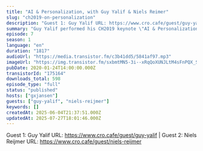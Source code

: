 ```yaml
---
title: "AI & Personalization, with Guy Yalif & Niels Reimer"
slug: "ch2019-on-personalization"
description: "Guest 1: Guy Yalif URL: https://www.cro.cafe/guest/guy-yalif | Guest 2: Niels Reijmer URL: https://www.cro.cafe/guest/niels-reijmer"
summary: "Guy Yalif performed his CH2019 keynote \"AI & Personalization Demystified\" and spoke about how we can use AI and machine learning, what it is (and isn't) good for in marketing and personalization. After his session, he and Niels Reimer joined me in the café to talk about this!"
episode: 7
season: 1
language: "en"
duration: "1817"
audioUrl: "https://media.transistor.fm/c3b41dd5/5841af97.mp3"
imageUrl: "https://img.transistor.fm/sxbmtMN5-3i--xRqQoXUNJLtM4sFnPQX_SIMq9Bzt8A/rs:fill:0:0:1/w:3000/h:3000/q:60/aHR0cHM6Ly9pbWct/dXBsb2FkLXByb2R1/Y3Rpb24udHJhbnNp/c3Rvci5mbS83Njkx/ZGZkOWJmNzQzNzJj/ZjM0NTc3NTAwMmM2/NDNmNS5qcGVn.webp"
pubDate: 2020-01-24T14:00:00.000Z
transistorId: "175164"
downloads_total: 598
episode_type: "full"
status: "published"
hosts: ["gxjansen"]
guests: ["guy-yalif", "niels-reijmer"]
keywords: []
createdAt: 2025-06-04T21:37:51.000Z
updatedAt: 2025-07-27T18:01:46.000Z
---
```


Guest 1: Guy Yalif URL: https://www.cro.cafe/guest/guy-yalif | Guest 2: Niels Reijmer URL: https://www.cro.cafe/guest/niels-reijmer
